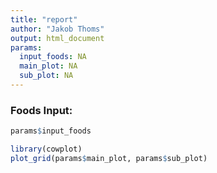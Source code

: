 ```yaml
---
title: "report"
author: "Jakob Thoms"
output: html_document
params:
  input_foods: NA
  main_plot: NA
  sub_plot: NA
---
```



### Foods Input:
```r
params$input_foods
```



```r
library(cowplot)
plot_grid(params$main_plot, params$sub_plot)
```